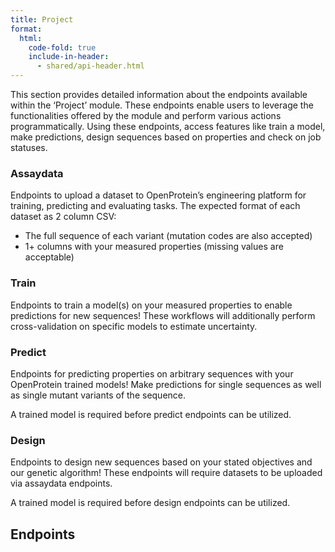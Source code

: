 ```yaml
---
title: Project
format:
  html:
    code-fold: true
    include-in-header: 
      - shared/api-header.html
---
```


This section provides detailed information about the endpoints available within the 'Project' module. These endpoints enable users to leverage the functionalities offered by the module and perform various actions programmatically. Using these endpoints, access features like train a model, make predictions, design sequences based on properties and check on job statuses.

### Assaydata
Endpoints to upload a dataset to OpenProtein’s engineering platform for training, predicting and evaluating tasks. The expected format of each dataset as 2 column CSV:

  * The full sequence of each variant (mutation codes are also accepted)
  * 1+ columns with your measured properties (missing values are acceptable)

### Train
Endpoints to train a model(s) on your measured properties to enable predictions for new sequences! These workflows will additionally perform cross-validation on specific models to estimate uncertainty. 

### Predict
Endpoints for predicting properties on arbitrary sequences with your OpenProtein trained models! Make predictions for single sequences as well as single mutant variants of the sequence. 

::: {.callout-note} 
A trained model is required before predict endpoints can be utilized.
:::

### Design
Endpoints to design new sequences based on your stated objectives and our genetic algorithm! These endpoints will require datasets to be uploaded via assaydata endpoints. 

::: {.callout-note} 
A trained model is required before design endpoints can be utilized.
:::

## Endpoints

```{=html}
  <script type="module">
    import getSwaggerJson from './js/getSwaggerJson.js';
    import addSwaggerEndpointsToTOC from './js/addSwaggerEndpointsToTOC.js';

    window.onload = async function() {
      // get swagerSpecs manipulated 
      const swagerSpecs = await getSwaggerJson('project')

      const ui = SwaggerUIBundle({
        spec: swagerSpecs,
        dom_id: "#swagger-ui",
        config: {
          deepLinking: true,
          tagsSorter: "alpha",
          docExpansion: "list",
        },
        requestInterceptor: (request) => {
          const requestPath = request.url.split('/').slice(3).join('/')
          if (!request.url.includes("openapi.json")) {
            request.url = "https://dev.api.openprotein.ai/" + requestPath
          }
          return request;
        },
      });
      addSwaggerEndpointsToTOC(4);
    };
  </script>
  <link rel="stylesheet" href="css/swagger-ui.css">
  <div id="swagger-ui"></div>
```
